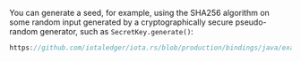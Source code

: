 You can generate a seed, for example, using the SHA256 algorithm on some random input generated by a cryptographically
secure pseudo-random generator, such as `SecretKey.generate()`:

```java reference
https://github.com/iotaledger/iota.rs/blob/production/bindings/java/examples/java-app/src/main/java/org/iota/client/example/ExampleApp.java#L63-L70
```
